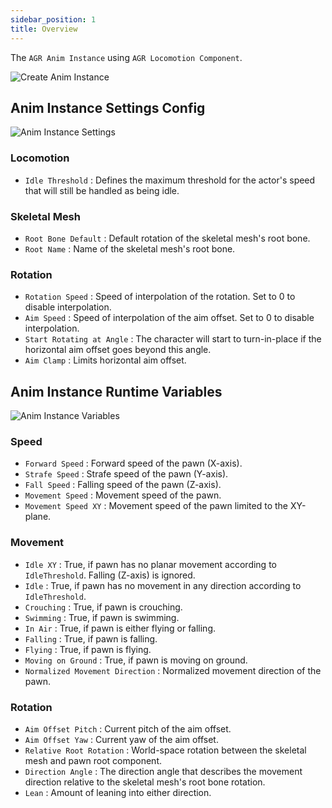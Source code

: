 ```yaml
---
sidebar_position: 1
title: Overview
---
```



The `AGR Anim Instance` using `AGR Locomotion Component`.

![Create Anim Instance](_static/img/overview/create-anim-instance.png)

## Anim Instance Settings Config

![Anim Instance Settings](_static/img/overview/anim-instance-settings.png)

### Locomotion
* `Idle Threshold` : Defines the maximum threshold for the actor's speed that
will still be handled as being idle.

### Skeletal Mesh
* `Root Bone Default` : Default rotation of the skeletal mesh's root bone.
* `Root Name` : Name of the skeletal mesh's root bone.

### Rotation
* `Rotation Speed` : Speed of interpolation of the rotation.
Set to 0 to disable interpolation.
* `Aim Speed` : Speed of interpolation of the aim offset.
Set to 0 to disable interpolation.
* `Start Rotating at Angle` : The character will start to turn-in-place if
the horizontal aim offset goes beyond this angle.
* `Aim Clamp` : Limits horizontal aim offset.

## Anim Instance Runtime Variables

![Anim Instance Variables](_static/img/overview/anim-instance-variables.png)

### Speed
* `Forward Speed` : Forward speed of the pawn (X-axis).
* `Strafe Speed` : Strafe speed of the pawn (Y-axis).
* `Fall Speed` : Falling speed of the pawn (Z-axis).
* `Movement Speed` : Movement speed of the pawn.
* `Movement Speed XY` : Movement speed of the pawn limited to the XY-plane.

### Movement
* `Idle XY` : True, if pawn has no planar movement according to `IdleThreshold`.
Falling (Z-axis) is ignored.
* `Idle` : True, if pawn has no movement in any direction according to
`IdleThreshold`.
* `Crouching` : True, if pawn is crouching.
* `Swimming` : True, if pawn is swimming.
* `In Air` : True, if pawn is either flying or falling.
* `Falling` : True, if pawn is falling.
* `Flying` : True, if pawn is flying.
* `Moving on Ground` : True, if pawn is moving on ground.
* `Normalized Movement Direction` : Normalized movement direction of the pawn.

### Rotation
* `Aim Offset Pitch` : Current pitch of the aim offset.
* `Aim Offset Yaw` : Current yaw of the aim offset.
* `Relative Root Rotation` :  World-space rotation between the skeletal mesh and
pawn root component.
* `Direction Angle` : The direction angle that describes the movement direction
relative to the skeletal mesh's root bone rotation.
* `Lean` : Amount of leaning into either direction.